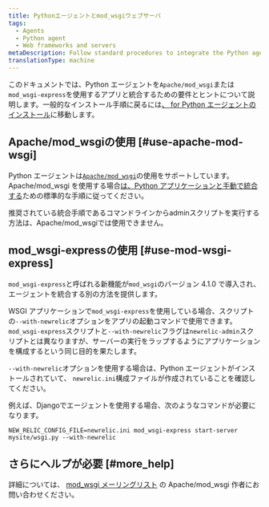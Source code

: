 ```yaml
---
title: Pythonエージェントとmod_wsgiウェブサーバ
tags:
  - Agents
  - Python agent
  - Web frameworks and servers
metaDescription: Follow standard procedures to integrate the Python agent into your app when using Apache/mod_wsgi.
translationType: machine
---
```


このドキュメントでは、Python エージェントを`Apache/mod_wsgi`または`mod_wsgi-express`を使用するアプリと統合するための要件とヒントについて説明します。一般的なインストール手順に戻るには[、 for Python エージェントのインストール](/docs/agents/python-agent/installation-configuration/python-agent-installation)に移動します。

## Apache/mod_wsgiの使用 [#use-apache-mod-wsgi]

Python エージェントは[`Apache/mod_wsgi`](http://www.modwsgi.org/)の使用をサポートしています。Apache/mod_wsgi を使用する場合[は、Python アプリケーションと手動で統合する](/docs/agents/python-agent/installation-and-configuration/python-agent-integration#manual-integration)ための標準的な手順に従ってください。

<Callout variant="caution">
  推奨されている統合手順であるコマンドラインからadminスクリプトを実行する方法は、Apache/mod_wsgiでは使用できません。
</Callout>

## mod_wsgi-expressの使用 [#use-mod-wsgi-express]

`mod_wsgi-express`と呼ばれる新機能が`mod_wsgi`のバージョン 4.1.0 で導入され、エージェントを統合する別の方法を提供します。

WSGI アプリケーションで`mod_wsgi-express`を使用している場合、スクリプトの`--with-newrelic`オプションをアプリの起動コマンドで使用できます。`mod_wsgi-express`スクリプトと`--with-newrelic`フラグは`newrelic-admin`スクリプトとは異なりますが、サーバーの実行をラップするようにアプリケーションを構成するという同じ目的を果たします。

`--with-newrelic`オプションを使用する場合は、Python エージェントがインストールされていて、 `newrelic.ini`構成ファイルが作成されていることを確認してください。

例えば、Djangoでエージェントを使用する場合、次のようなコマンドが必要になります。

```
NEW_RELIC_CONFIG_FILE=newrelic.ini mod_wsgi-express start-server mysite/wsgi.py --with-newrelic
```

## さらにヘルプが必要 [#more_help]

詳細については、 [mod_wsgi メーリングリスト](http://code.google.com/p/modwsgi/wiki/WhereToGetHelp?tm=6#Asking_Your) の Apache/mod_wsgi 作者にお問い合わせください。